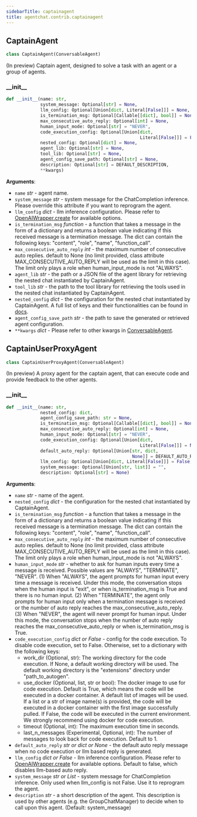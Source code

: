 ```yaml
---
sidebarTitle: captainagent
title: agentchat.contrib.captainagent
---
```


## CaptainAgent

```python
class CaptainAgent(ConversableAgent)
```

(In preview) Captain agent, designed to solve a task with an agent or a group of agents.

### \_\_init\_\_

```python
def __init__(name: str,
             system_message: Optional[str] = None,
             llm_config: Optional[Union[dict, Literal[False]]] = None,
             is_termination_msg: Optional[Callable[[dict], bool]] = None,
             max_consecutive_auto_reply: Optional[int] = None,
             human_input_mode: Optional[str] = "NEVER",
             code_execution_config: Optional[Union[dict,
                                                   Literal[False]]] = False,
             nested_config: Optional[dict] = None,
             agent_lib: Optional[str] = None,
             tool_lib: Optional[str] = None,
             agent_config_save_path: Optional[str] = None,
             description: Optional[str] = DEFAULT_DESCRIPTION,
             **kwargs)
```

**Arguments**:

- `name` _str_ - agent name.
- `system_message` _str_ - system message for the ChatCompletion inference.
  Please override this attribute if you want to reprogram the agent.
- `llm_config` _dict_ - llm inference configuration.
  Please refer to [OpenAIWrapper.create](/docs/reference/oai/client#create) for available options.
- `is_termination_msg` _function_ - a function that takes a message in the form of a dictionary
  and returns a boolean value indicating if this received message is a termination message.
  The dict can contain the following keys: "content", "role", "name", "function_call".
- `max_consecutive_auto_reply` _int_ - the maximum number of consecutive auto replies.
  default to None (no limit provided, class attribute MAX_CONSECUTIVE_AUTO_REPLY will be used as the limit in this case).
  The limit only plays a role when human_input_mode is not "ALWAYS".
- `agent_lib` _str_ - the path or a JSON file of the agent library for retrieving the nested chat instantiated by CaptainAgent.
- `tool_lib` _str_ - the path to the tool library for retrieving the tools used in the nested chat instantiated by CaptainAgent.
- `nested_config` _dict_ - the configuration for the nested chat instantiated by CaptainAgent.
  A full list of keys and their functionalities can be found in [docs](https://ag2ai.github.io/ag2/docs/topics/captainagent/configurations).
- `agent_config_save_path` _str_ - the path to save the generated or retrieved agent configuration.
- `**kwargs` _dict_ - Please refer to other kwargs in
  [ConversableAgent](https://github.com/ag2ai/ag2/blob/main/autogen/agentchat/conversable_agent.py#L74).

## CaptainUserProxyAgent

```python
class CaptainUserProxyAgent(ConversableAgent)
```

(In preview) A proxy agent for the captain agent, that can execute code and provide feedback to the other agents.

### \_\_init\_\_

```python
def __init__(name: str,
             nested_config: dict,
             agent_config_save_path: str = None,
             is_termination_msg: Optional[Callable[[dict], bool]] = None,
             max_consecutive_auto_reply: Optional[int] = None,
             human_input_mode: Optional[str] = "NEVER",
             code_execution_config: Optional[Union[dict,
                                                   Literal[False]]] = None,
             default_auto_reply: Optional[Union[str, dict,
                                                None]] = DEFAULT_AUTO_REPLY,
             llm_config: Optional[Union[dict, Literal[False]]] = False,
             system_message: Optional[Union[str, list]] = "",
             description: Optional[str] = None)
```

**Arguments**:

- `name` _str_ - name of the agent.
- `nested_config` _dict_ - the configuration for the nested chat instantiated by CaptainAgent.
- `is_termination_msg` _function_ - a function that takes a message in the form of a dictionary
  and returns a boolean value indicating if this received message is a termination message.
  The dict can contain the following keys: "content", "role", "name", "function_call".
- `max_consecutive_auto_reply` _int_ - the maximum number of consecutive auto replies.
  default to None (no limit provided, class attribute MAX_CONSECUTIVE_AUTO_REPLY will be used as the limit in this case).
  The limit only plays a role when human_input_mode is not "ALWAYS".
- `human_input_mode` _str_ - whether to ask for human inputs every time a message is received.
  Possible values are "ALWAYS", "TERMINATE", "NEVER".
  (1) When "ALWAYS", the agent prompts for human input every time a message is received.
  Under this mode, the conversation stops when the human input is "exit",
  or when is_termination_msg is True and there is no human input.
  (2) When "TERMINATE", the agent only prompts for human input only when a termination message is received or
  the number of auto reply reaches the max_consecutive_auto_reply.
  (3) When "NEVER", the agent will never prompt for human input. Under this mode, the conversation stops
  when the number of auto reply reaches the max_consecutive_auto_reply or when is_termination_msg is True.
- `code_execution_config` _dict or False_ - config for the code execution.
  To disable code execution, set to False. Otherwise, set to a dictionary with the following keys:
  - work_dir (Optional, str): The working directory for the code execution.
  If None, a default working directory will be used.
  The default working directory is the "extensions" directory under
  "path_to_autogen".
  - use_docker (Optional, list, str or bool): The docker image to use for code execution.
  Default is True, which means the code will be executed in a docker container. A default list of images will be used.
  If a list or a str of image name(s) is provided, the code will be executed in a docker container
  with the first image successfully pulled.
  If False, the code will be executed in the current environment.
  We strongly recommend using docker for code execution.
  - timeout (Optional, int): The maximum execution time in seconds.
  - last_n_messages (Experimental, Optional, int): The number of messages to look back for code execution. Default to 1.
- `default_auto_reply` _str or dict or None_ - the default auto reply message when no code execution or llm based reply is generated.
- `llm_config` _dict or False_ - llm inference configuration.
  Please refer to [OpenAIWrapper.create](/docs/reference/oai/client#create)
  for available options.
  Default to false, which disables llm-based auto reply.
- `system_message` _str or List_ - system message for ChatCompletion inference.
  Only used when llm_config is not False. Use it to reprogram the agent.
- `description` _str_ - a short description of the agent. This description is used by other agents
  (e.g. the GroupChatManager) to decide when to call upon this agent. (Default: system_message)

